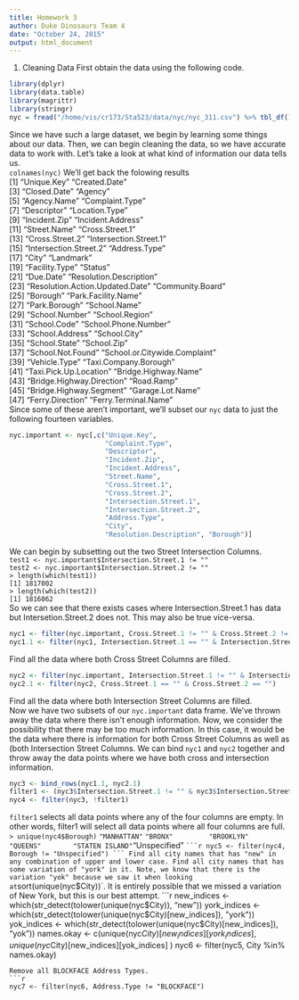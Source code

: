 ```yaml
---
title: Homework 3
author: Duke Dinosaurs Team 4
date: "October 24, 2015"
output: html_document
---
```

1. Cleaning Data 
First obtain the data using the following code. 
```r
library(dplyr)
library(data.table)
library(magrittr)
library(stringr)
nyc = fread("/home/vis/cr173/Sta523/data/nyc/nyc_311.csv") %>% tbl_df()
```

Since we have such a large dataset, we begin by learning some things about our data. Then, we can begin cleaning the data, so we have accurate data to work with. 
Let's take a look at what kind of information our data tells us.     
`colnames(nyc)`
We'll get back the folowing results       
 [1] "Unique.Key"                     "Created.Date"                  
 [3] "Closed.Date"                    "Agency"                        
 [5] "Agency.Name"                    "Complaint.Type"                
 [7] "Descriptor"                     "Location.Type"                 
 [9] "Incident.Zip"                   "Incident.Address"              
[11] "Street.Name"                    "Cross.Street.1"                
[13] "Cross.Street.2"                 "Intersection.Street.1"         
[15] "Intersection.Street.2"          "Address.Type"                  
[17] "City"                           "Landmark"                      
[19] "Facility.Type"                  "Status"                        
[21] "Due.Date"                       "Resolution.Description"        
[23] "Resolution.Action.Updated.Date" "Community.Board"               
[25] "Borough"                        "Park.Facility.Name"            
[27] "Park.Borough"                   "School.Name"                   
[29] "School.Number"                  "School.Region"                 
[31] "School.Code"                    "School.Phone.Number"           
[33] "School.Address"                 "School.City"                   
[35] "School.State"                   "School.Zip"                    
[37] "School.Not.Found"               "School.or.Citywide.Complaint"  
[39] "Vehicle.Type"                   "Taxi.Company.Borough"          
[41] "Taxi.Pick.Up.Location"          "Bridge.Highway.Name"           
[43] "Bridge.Highway.Direction"       "Road.Ramp"                     
[45] "Bridge.Highway.Segment"         "Garage.Lot.Name"               
[47] "Ferry.Direction"                "Ferry.Terminal.Name"   
Since some of these aren't important, we'll subset our `nyc` data to just the following fourteen variables.
```r
nyc.important <- nyc[,c("Unique.Key",
                        "Complaint.Type",
                        "Descriptor",
                        "Incident.Zip",
                        "Incident.Address",
                        "Street.Name",
                        "Cross.Street.1",
                        "Cross.Street.2",
                        "Intersection.Street.1",
                        "Intersection.Street.2",
                        "Address.Type",
                        "City",
                        "Resolution.Description", "Borough")]
```

We can begin by subsetting out the two Street Intersection Columns.    
`test1 <- nyc.important$Intersection.Street.1 != ""`    
`test2 <- nyc.important$Intersection.Street.2 != ""`    
`> length(which(test1))`     
`[1] 1817002`     
`> length(which(test2))`     
`[1] 1816062`     
So we can see that there exists cases where Intersection.Street.1 has data but Intersetion.Street.2 does not. This may also be true vice-versa. 
```r
nyc1 <- filter(nyc.important, Cross.Street.1 != "" & Cross.Street.2 != "")
nyc1.1 <- filter(nyc1, Intersection.Street.1 == "" & Intersection.Street.2 == "")
```
Find all the data where both Cross Street Columns are filled. 
```r
nyc2 <- filter(nyc.important, Intersection.Street.1 != "" & Intersection.Street.2 != "")
nyc2.1 <- filter(nyc2, Cross.Street.1 == "" & Cross.Street.2 == "")
```
Find all the data where both Intersection Street Columns are filled.    
Now we have two subsets of our `nyc.important` data frame. We've thrown away the data where there isn't enough information. Now, we consider the possibility that there may be too much information. In this case, it would be the data where there is information for both Cross Street Columns as well as (both Intersection Street Columns. We can bind `nyc1` and `nyc2` together and throw away the data points where we have both cross and intersection information.    
```r
nyc3 <- bind_rows(nyc1.1, nyc2.1)
filter1 <- (nyc3$Intersection.Street.1 != "" & nyc3$Intersection.Street.2 != "" & nyc3$Cross.Street.1 != "" & nyc3$Cross.Street.2 != "")
nyc4 <- filter(nyc3, !filter1)
```
`filter1` selects all data points where any of the four columns are empty. In other words, filter1 will select all data points where all four columns are full.    
`> unique(nyc4$Borough)`
`"MANHATTAN"`     `"BRONX"         "BROOKLYN"      "QUEENS"        "STATEN ISLAND" `"Unspecified" `
```r
nyc5 <- filter(nyc4, Borough != "Unspecified")
```
Find all city names that has "new" in any combination of upper and lower case. Find all city names that has some variation of "york" in it. Note, we know that there is the variation "yok" because we saw it when looking at `sort(unique(nyc$City))`. It is entirely possible that we missed a variation of New York, but this is our best attempt. 
```r
new_indices <- which(str_detect(tolower(unique(nyc$City)), "new"))
york_indices <- which(str_detect(tolower(unique(nyc$City)[new_indices]), "york"))
yok_indices <- which(str_detect(tolower(unique(nyc$City)[new_indices]), "yok"))
names.okay <- c(unique(nyc$City)[new_indices][york_indices],unique(nyc$City)[new_indices][yok_indices] )
nyc6 <- filter(nyc5, City %in% names.okay)
```
Remove all BLOCKFACE Address Types. 
```r
nyc7 <- filter(nyc6, Address.Type != "BLOCKFACE")

```

